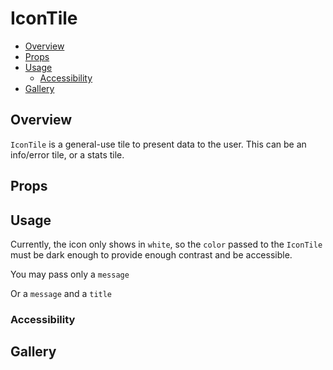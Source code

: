 
# IconTile

- [Overview](#overview)
- [Props](#props)
- [Usage](#usage)
  - [Accessibility](#accessibility)
- [Gallery](#gallery)

## Overview

`IconTile` is a general-use tile to present data to the user. This can be
an info/error tile, or a stats tile.

<Story id="icontile--with-message-only" />

## Props

<ArgsTable of={IconTile} />

## Usage

Currently, the icon only shows in `white`, so the `color` passed to the `IconTile`
must be dark enough to provide enough contrast and be accessible.

You may pass only a `message`

<Story id="icontile--with-message-only" />

Or a `message` and a `title`

<Story id="icontile--with-message-and-title" />

### Accessibility

## Gallery

<Story id="icontile--with-message-only" />
<Story id="icontile--with-message-and-title" />

